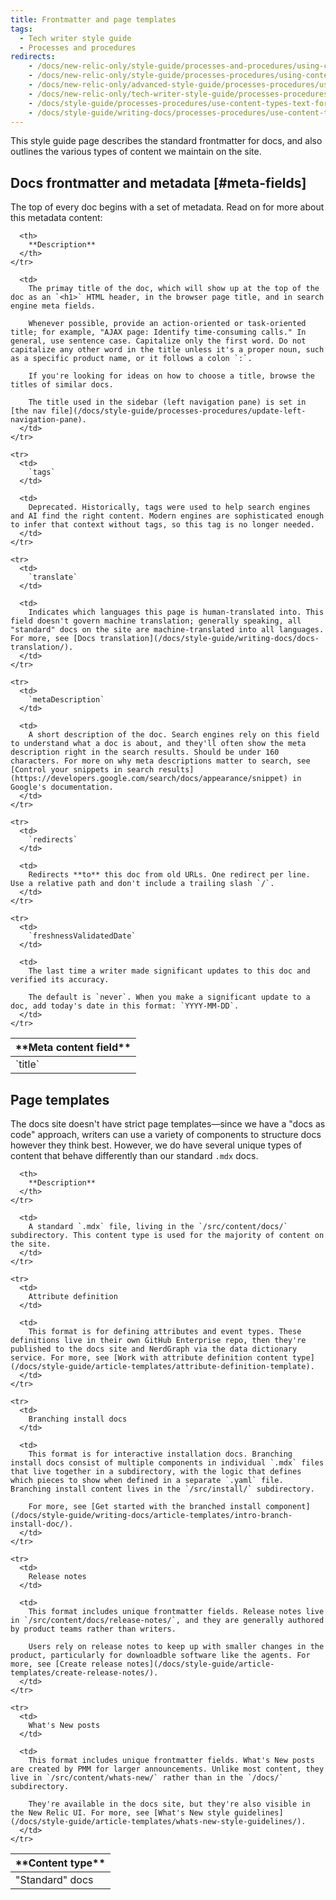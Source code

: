 ```yaml
---
title: Frontmatter and page templates
tags:
  - Tech writer style guide
  - Processes and procedures
redirects:
    - /docs/new-relic-only/style-guide/processes-and-procedures/using-content-editors
    - /docs/new-relic-only/style-guide/processes-procedures/using-content-editors
    - /docs/new-relic-only/advanced-style-guide/processes-procedures/using-content-editors
    - /docs/new-relic-only/tech-writer-style-guide/processes-procedures/using-content-editors
    - /docs/style-guide/processes-procedures/use-content-types-text-formats
    - /docs/style-guide/writing-docs/processes-procedures/use-content-types-text-formats
---
```


This style guide page describes the standard frontmatter for docs, and also outlines the various types of content we maintain on the site. 

## Docs frontmatter and metadata [#meta-fields]

The top of every doc begins with a set of metadata. Read on for more about this metadata content:

<table>
  <thead>
    <tr>
      <th width={150}>
        **Meta content field**
      </th>

      <th>
        **Description**
      </th>
    </tr>
  </thead>

  <tbody>
    <tr>
      <td>
        `title`
      </td>

      <td>
        The primay title of the doc, which will show up at the top of the doc as an `<h1>` HTML header, in the browser page title, and in search engine meta fields.
        
        Whenever possible, provide an action-oriented or task-oriented title; for example, "AJAX page: Identify time-consuming calls." In general, use sentence case. Capitalize only the first word. Do not capitalize any other word in the title unless it's a proper noun, such as a specific product name, or it follows a colon `:`.

        If you're looking for ideas on how to choose a title, browse the titles of similar docs.

        The title used in the sidebar (left navigation pane) is set in [the nav file](/docs/style-guide/processes-procedures/update-left-navigation-pane).
      </td>
    </tr>

    <tr>
      <td>
        `tags`
      </td>

      <td>
        Deprecated. Historically, tags were used to help search engines and AI find the right content. Modern engines are sophisticated enough to infer that context without tags, so this tag is no longer needed. 
      </td>
    </tr>

    <tr>
      <td>
        `translate`
      </td>

      <td>
        Indicates which languages this page is human-translated into. This field doesn't govern machine translation; generally speaking, all "standard" docs on the site are machine-translated into all languages. For more, see [Docs translation](/docs/style-guide/writing-docs/docs-translation/).
      </td>
    </tr>

    <tr>
      <td>
        `metaDescription`
      </td>

      <td>
        A short description of the doc. Search engines rely on this field to understand what a doc is about, and they'll often show the meta description right in the search results. Should be under 160 characters. For more on why meta descriptions matter to search, see [Control your snippets in search results](https://developers.google.com/search/docs/appearance/snippet) in Google's documentation.
      </td>
    </tr>

    <tr>
      <td>
        `redirects`
      </td>

      <td>
        Redirects **to** this doc from old URLs. One redirect per line. Use a relative path and don't include a trailing slash `/`. 
      </td>
    </tr>

    <tr>
      <td>
        `freshnessValidatedDate`
      </td>

      <td>
        The last time a writer made significant updates to this doc and verified its accuracy. 
        
        The default is `never`. When you make a significant update to a doc, add today's date in this format: `YYYY-MM-DD`.
      </td>
    </tr>
  </tbody>
</table>

## Page templates

The docs site doesn't have strict page templates—since we have a "docs as code" approach, writers can use a variety of components to structure docs however they think best. However, we do have several unique types of content that behave differently than our standard `.mdx` docs. 

<table>
  <thead>
    <tr>
      <th width={150}>
        **Content type**
      </th>

      <th>
        **Description**
      </th>
    </tr>
  </thead>

  <tbody>
    <tr>
      <td>
        "Standard" docs
      </td>

      <td>
        A standard `.mdx` file, living in the `/src/content/docs/` subdirectory. This content type is used for the majority of content on the site.
      </td>
    </tr>

    <tr>
      <td>
        Attribute definition
      </td>

      <td>
        This format is for defining attributes and event types. These definitions live in their own GitHub Enterprise repo, then they're published to the docs site and NerdGraph via the data dictionary service. For more, see [Work with attribute definition content type](/docs/style-guide/article-templates/attribute-definition-template).
      </td>
    </tr>

    <tr>
      <td>
        Branching install docs
      </td>

      <td>
        This format is for interactive installation docs. Branching install docs consist of multiple components in individual `.mdx` files that live together in a subdirectory, with the logic that defines which pieces to show when defined in a separate `.yaml` file. Branching install content lives in the `/src/install/` subdirectory. 
        
        For more, see [Get started with the branched install component](/docs/style-guide/writing-docs/article-templates/intro-branch-install-doc/). 
      </td>
    </tr>

    <tr>
      <td>
        Release notes
      </td>

      <td>
        This format includes unique frontmatter fields. Release notes live in `/src/content/docs/release-notes/`, and they are generally authored by product teams rather than writers.
        
        Users rely on release notes to keep up with smaller changes in the product, particularly for downloadble software like the agents. For more, see [Create release notes](/docs/style-guide/article-templates/create-release-notes/).
      </td>
    </tr>

    <tr>
      <td>
        What's New posts
      </td>

      <td>
        This format includes unique frontmatter fields. What's New posts are created by PMM for larger announcements. Unlike most content, they live in `/src/content/whats-new/` rather than in the `/docs/` subdirectory.
        
        They're available in the docs site, but they're also visible in the New Relic UI. For more, see [What's New style guidelines](/docs/style-guide/article-templates/whats-new-style-guidelines/).
      </td>
    </tr>
  </tbody>
</table>
